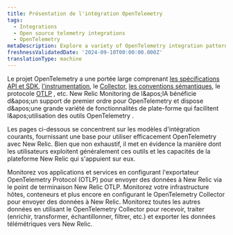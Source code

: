```yaml
---
title: Présentation de l'intégration OpenTelemetry
tags:
  - Integrations
  - Open source telemetry integrations
  - OpenTelemetry
metaDescription: Explore a variety of OpenTelemetry integration patterns with New Relic.
freshnessValidatedDate: '2024-09-10T00:00:00.000Z'
translationType: machine
---
```


Le projet OpenTelemetry a une portée large comprenant [les spécifications API et SDK](https://opentelemetry.io/docs/specs/otel/), [l&apos;instrumentation](https://opentelemetry.io/docs/concepts/instrumentation/), le [Collector](https://opentelemetry.io/docs/collector/), [les conventions sémantiques](https://opentelemetry.io/docs/specs/semconv/), le protocole [OTLP](https://opentelemetry.io/docs/specs/otlp/) , etc. New Relic Monitoring de l&amp;apos;IA bénéficie d&amp;apos;un support de premier ordre pour OpenTelemetry et dispose d&amp;apos;une grande variété de fonctionnalités de plate-forme qui facilitent l&amp;apos;utilisation des outils OpenTelemetry .

Les pages ci-dessous se concentrent sur les modèles d&apos;intégration courants, fournissant une base pour utiliser efficacement OpenTelemetry avec New Relic. Bien que non exhaustif, il met en évidence la manière dont les utilisateurs exploitent généralement ces outils et les capacités de la plateforme New Relic qui s&apos;appuient sur eux.

<DocTiles>
  <DocTile title="APM monitoring" path="/docs/opentelemetry/get-started/apm-monitoring/opentelemetry-apm-intro/">Monitorez vos applications et services en configurant l&apos;exportateur OpenTelemetry Protocol (OTLP) pour envoyer des données à New Relic via le point de terminaison New Relic OTLP.</DocTile> <DocTile title="Infrastructure monitoring" path="/docs/opentelemetry/get-started/collector-infra-monitoring/opentelemetry-collector-infra-intro">Monitorez votre infrastructure hôtes, conteneurs et plus encore en configurant le OpenTelemetry Collector pour envoyer des données à New Relic.</DocTile> <DocTile title="General data processing" path="/docs/opentelemetry/get-started/collector-processing/opentelemetry-collector-processing-intro">Monitorez toutes les autres données en utilisant le OpenTelemetry Collector pour recevoir, traiter (enrichir, transformer, échantillonner, filtrer, etc.) et exporter les données télémétriques vers New Relic.</DocTile>
</DocTiles>